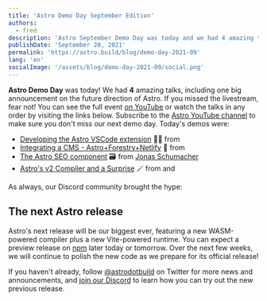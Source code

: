 ```yaml
---
title: 'Astro Demo Day September Edition'
authors: 
  - fred
description: 'Astro September Demo Day was today and we had 4 amazing talks, including one with big announcements on the future direction of Astro.'
publishDate: 'September 20, 2021'
permalink: 'https://astro.build/blog/demo-day-2021-09'
lang: 'en'
socialImage: '/assets/blog/demo-day-2021-09/social.png'
---
```



**Astro Demo Day** was today! We had **4** amazing talks, including one big announcement on the future direction of Astro. If you missed the livestream, fear not! You can see the full event [on YouTube](https://www.youtube.com/watch?v=-ExcBJrXOd8) or watch the talks in any order by visiting the links below. Subscribe to the [Astro YouTube channel](https://www.youtube.com/channel/UCeFjmvZEK-MoefuYXptnX6A) to make sure you don't miss our next demo day. Today's demos were:

* [Developing the Astro VSCode extension](https://youtu.be/-ExcBJrXOd8?t=109) 🧑‍💻 from <Mention name="matthew" />
* [Integrating a CMS - Astro+Forestry+Netlify](https://youtu.be/-ExcBJrXOd8?t=763) 🌳 from <Mention name="tony" />
* [The Astro SEO component](https://youtu.be/-ExcBJrXOd8?t=1384) 🗃 from [Jonas Schumacher](https://twitter.com/jonasmerlin1)
* [Astro's v2 Compiler and a Surprise](https://youtu.be/-ExcBJrXOd8?t=2070) 🪄 from <Mention name="drew" /> and <Mention name="nate" />

As always, our Discord community brought the hype:

<BlogContentImage src={discordChat} alt="Messages from the Demo Day chat room on Discord" />

## The next Astro release

Astro's next release will be our biggest ever, featuring a new WASM-powered compiler plus a new Vite-powered runtime. You can expect a preview release on [npm](https://www.npmjs.com/package/astro) later today or tomorrow. Over the next few weeks, we will continue to polish the new code as we prepare for its official release!

If you haven't already, follow [@astrodotbuild](https://twitter.com/astrodotbuild) on Twitter for more news and announcements, and [join our Discord](https://astro.build/chat) to learn how you can try out the new previous release.
